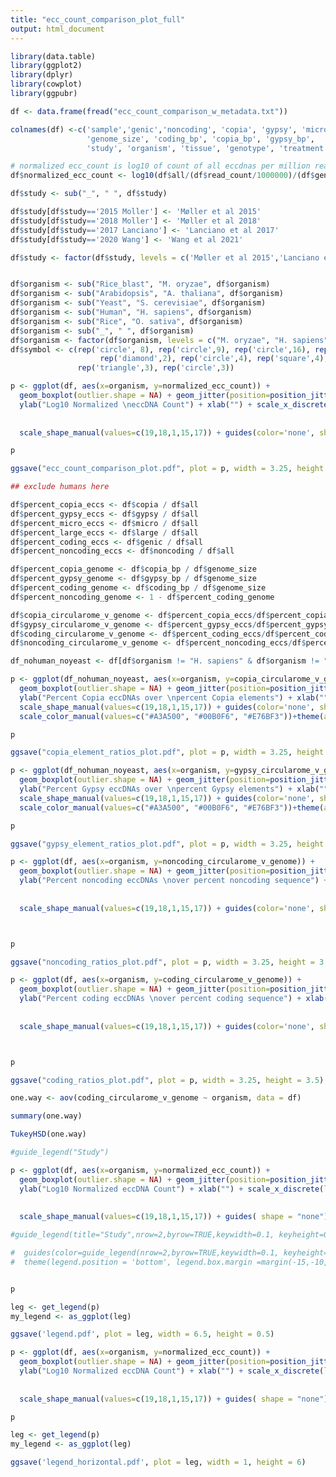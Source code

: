 ```yaml
---
title: "ecc_count_comparison_plot_full"
output: html_document
---
```


```r
library(data.table)
library(ggplot2)
library(dplyr)
library(cowplot)
library(ggpubr)

df <- data.frame(fread("ecc_count_comparison_w_metadata.txt"))

colnames(df) <-c('sample','genic','noncoding', 'copia', 'gypsy', 'micro', 'large', 'all', 'read_count',
                 'genome_size', 'coding_bp', 'copia_bp', 'gypsy_bp',
                 'study', 'organism', 'tissue', 'genotype', 'treatment')

# normalized ecc_count is log10 of count of all eccdnas per million reads per mega basepair
df$normalized_ecc_count <- log10(df$all/(df$read_count/1000000)/(df$genome_size/1000000))

df$study <- sub("_", " ", df$study)

df$study[df$study=='2015 Moller'] <- 'Møller et al 2015'
df$study[df$study=='2018 Moller'] <- 'Møller et al 2018'
df$study[df$study=='2017 Lanciano'] <- 'Lanciano et al 2017'
df$study[df$study=='2020 Wang'] <- 'Wang et al 2021'

df$study <- factor(df$study, levels = c('Møller et al 2015','Lanciano et al 2017','Møller et al 2018','Wang et al 2021','This Study'))


df$organism <- sub("Rice_blast", "M. oryzae", df$organism)
df$organism <- sub("Arabidopsis", "A. thaliana", df$organism)
df$organism <- sub("Yeast", "S. cerevisiae", df$organism)
df$organism <- sub("Human", "H. sapiens", df$organism)
df$organism <- sub("Rice", "O. sativa", df$organism)
df$organism <- sub("_", " ", df$organism)
df$organism <- factor(df$organism, levels = c("M. oryzae", "H. sapiens", "S. cerevisiae", "A. thaliana", "O. sativa"))
df$symbol <- c(rep('circle', 8), rep('circle',9), rep('circle',16), rep('triangle',16), rep('circle',2), rep('empty',2), rep('triangle',3), rep('circle',2),
                    rep('diamond',2), rep('circle',4), rep('square',4), rep('triangle',2), rep('diamond',2), rep('diamond',3), rep('square',3), 
               rep('triangle',3), rep('circle',3))


```

```r


p <- ggplot(df, aes(x=organism, y=normalized_ecc_count)) + 
  geom_boxplot(outlier.shape = NA) + geom_jitter(position=position_jitter(0.2), aes(color=study, shape=symbol)) +
  ylab("Log10 Normalized \neccDNA Count") + xlab("") + scale_x_discrete(labels=expression(italic("M. oryzae"), italic("H. sapiens"),
                                                                                      italic("S. cerevisiae"), italic("A. thaliana"),
                                                                                      italic("O. sativa")))+
  scale_shape_manual(values=c(19,18,1,15,17)) + guides(color='none', shape = "none") + coord_flip()+theme(axis.text=element_text(size=6), axis.title=element_text(size=8), legend.title=element_text(size=8))

p

ggsave("ecc_count_comparison_plot.pdf", plot = p, width = 3.25, height = 3.5)


```




```r

## exclude humans here

df$percent_copia_eccs <- df$copia / df$all
df$percent_gypsy_eccs <- df$gypsy / df$all
df$percent_micro_eccs <- df$micro / df$all
df$percent_large_eccs <- df$large / df$all
df$percent_coding_eccs <- df$genic / df$all
df$percent_noncoding_eccs <- df$noncoding / df$all

df$percent_copia_genome <- df$copia_bp / df$genome_size
df$percent_gypsy_genome <- df$gypsy_bp / df$genome_size
df$percent_coding_genome <- df$coding_bp / df$genome_size
df$percent_noncoding_genome <- 1 - df$percent_coding_genome

df$copia_circularome_v_genome <- df$percent_copia_eccs/df$percent_copia_genome
df$gypsy_circularome_v_genome <- df$percent_gypsy_eccs/df$percent_gypsy_genome
df$coding_circularome_v_genome <- df$percent_coding_eccs/df$percent_coding_genome
df$noncoding_circularome_v_genome <- df$percent_noncoding_eccs/df$percent_noncoding_genome

df_nohuman_noyeast <- df[df$organism != "H. sapiens" & df$organism != "S. cerevisiae",]

```



```r



p <- ggplot(df_nohuman_noyeast, aes(x=organism, y=copia_circularome_v_genome)) + 
  geom_boxplot(outlier.shape = NA) + geom_jitter(position=position_jitter(0.2), aes(color=study, shape=symbol)) +
  ylab("Percent Copia eccDNAs over \npercent Copia elements") + xlab("") + scale_x_discrete(labels=expression(italic("M. oryzae"), italic("A. thaliana"), italic("O. sativa")))+
  scale_shape_manual(values=c(19,18,1,15,17)) + guides(color='none', shape = "none") + coord_flip() +
  scale_color_manual(values=c("#A3A500", "#00B0F6", "#E76BF3"))+theme(axis.text=element_text(size=6), axis.title=element_text(size=8), legend.title=element_text(size=8))

p

ggsave("copia_element_ratios_plot.pdf", plot = p, width = 3.25, height = 3)


```

```r

p <- ggplot(df_nohuman_noyeast, aes(x=organism, y=gypsy_circularome_v_genome)) + 
  geom_boxplot(outlier.shape = NA) + geom_jitter(position=position_jitter(0.2), aes(color=study, shape=symbol)) +
  ylab("Percent Gypsy eccDNAs over \npercent Gypsy elements") + xlab("") + scale_x_discrete(labels=expression(italic("M. oryzae"), italic("A. thaliana"), italic("O. sativa")))+
  scale_shape_manual(values=c(19,18,1,15,17)) + guides(color='none', shape = "none") + coord_flip()+
  scale_color_manual(values=c("#A3A500", "#00B0F6", "#E76BF3"))+theme(axis.text=element_text(size=6), axis.title=element_text(size=8), legend.title=element_text(size=8))

p

ggsave("gypsy_element_ratios_plot.pdf", plot = p, width = 3.25, height = 3)


```

```r

p <- ggplot(df, aes(x=organism, y=noncoding_circularome_v_genome)) + 
  geom_boxplot(outlier.shape = NA) + geom_jitter(position=position_jitter(0.2), aes(color=study, shape=symbol)) +
  ylab("Percent noncoding eccDNAs \nover percent noncoding sequence") + xlab("") + scale_x_discrete(labels=expression(italic("M. oryzae"), italic("H. sapiens"),
                                                                                      italic("S. cerevisiae"), italic("A. thaliana"),
                                                                                      italic("O. sativa")))+
  scale_shape_manual(values=c(19,18,1,15,17)) + guides(color='none', shape = "none") + coord_flip()+theme(axis.text=element_text(size=6), axis.title=element_text(size=8), legend.title=element_text(size=8))



p

ggsave("noncoding_ratios_plot.pdf", plot = p, width = 3.25, height = 3.5)


```

```r
p <- ggplot(df, aes(x=organism, y=coding_circularome_v_genome)) + 
  geom_boxplot(outlier.shape = NA) + geom_jitter(position=position_jitter(0.2), aes(color=study, shape=symbol)) +
  ylab("Percent coding eccDNAs \nover percent coding sequence") + xlab("") + scale_x_discrete(labels=expression(italic("M. oryzae"), italic("H. sapiens"),
                                                                                      italic("S. cerevisiae"), italic("A. thaliana"),
                                                                                      italic("O. sativa")))+
  scale_shape_manual(values=c(19,18,1,15,17)) + guides(color='none', shape = "none") + coord_flip()+theme(axis.text=element_text(size=6), axis.title=element_text(size=8), legend.title=element_text(size=8))



p

ggsave("coding_ratios_plot.pdf", plot = p, width = 3.25, height = 3.5)

```



```r
one.way <- aov(coding_circularome_v_genome ~ organism, data = df)

summary(one.way)

TukeyHSD(one.way)

```



```r

#guide_legend("Study")

p <- ggplot(df, aes(x=organism, y=normalized_ecc_count)) + 
  geom_boxplot(outlier.shape = NA) + geom_jitter(position=position_jitter(0.2), aes(color=study, shape=symbol)) +
  ylab("Log10 Normalized eccDNA Count") + xlab("") + scale_x_discrete(labels=expression(italic("M. oryzae"), italic("H. sapiens"),
                                                                                      italic("S. cerevisiae"), italic("A. thaliana"),
                                                                                      italic("O. sativa")))+
  scale_shape_manual(values=c(19,18,1,15,17)) + guides( shape = "none") + coord_flip()+theme(axis.text=element_text(size=6), axis.title=element_text(size=8), legend.title=element_text(size=8), legend.position = 'bottom') + guides(color = guide_legend(title="Study",nrow=1,byrow=TRUE,keywidth=0.1, keyheight=0.1, default.unit='inch'))

#guide_legend(title="Study",nrow=2,byrow=TRUE,keywidth=0.1, keyheight=0.1, default.unit='inch'),

#  guides(color=guide_legend(nrow=2,byrow=TRUE,keywidth=0.1, keyheight=0.1, default.unit='inch')) +
#  theme(legend.position = 'bottom', legend.box.margin =margin(-15,-10,0,-10))


p

leg <- get_legend(p)
my_legend <- as_ggplot(leg)

ggsave('legend.pdf', plot = leg, width = 6.5, height = 0.5)

```


```r

p <- ggplot(df, aes(x=organism, y=normalized_ecc_count)) + 
  geom_boxplot(outlier.shape = NA) + geom_jitter(position=position_jitter(0.2), aes(color=study, shape=symbol)) +
  ylab("Log10 Normalized eccDNA Count") + xlab("") + scale_x_discrete(labels=expression(italic("M. oryzae"), italic("H. sapiens"),
                                                                                      italic("S. cerevisiae"), italic("A. thaliana"),
                                                                                      italic("O. sativa")))+
  scale_shape_manual(values=c(19,18,1,15,17)) + guides( shape = "none") + coord_flip()+theme(axis.text=element_text(size=6), axis.title=element_text(size=8), legend.title=element_text(size=8)) + guides(color = guide_legend(title="Study",nrow=5,byrow=TRUE,keywidth=0.1, keyheight=0.1, default.unit='inch'))

p

leg <- get_legend(p)
my_legend <- as_ggplot(leg)

ggsave('legend_horizontal.pdf', plot = leg, width = 1, height = 6)

```

